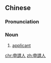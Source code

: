 {{also|申请人}}
==Chinese==
{{zh-forms|s=申请人|type=21}}

===Pronunciation===
{{zh-pron
|m=shēnqǐngrén
|c=san1 cing2 jan4
|mn=sin-chhéng-jîn
|cat=n
}}

===Noun===
{{zh-noun}}

# [[applicant]]

[[chr:申請人]]
[[zh:申請人]]